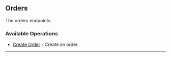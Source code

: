 
## Orders
The orders endpoints.

### Available Operations

* [Create Order](/python/orders/create_order) - Create an order.

---
<CreateOrder />
